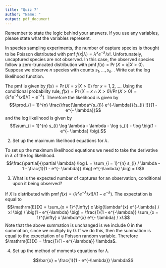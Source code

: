 ```yaml
---
title: "Quiz 7"
author: "Name: "
output: pdf_document
---
```


Remember to state the logic behind your answers.  If you use any variables, please state what the variables represent.

In species sampling experiments, the number of capture species is thought to be Poisson distributed with pmf $f(x | \lambda) = \lambda^{x} e^{-\lambda} / x!$.  Unfortunately, uncaptured species are not observed.  In this case, the observed species follow a zero-truncated distribution with pmf $f(x) = \Pr(X = x | X > 0)$.  Suppose we observe $n$ species with counts $s_{1}, \ldots, s_{n}$. \newline
1. Write out the log likelihood function.

The pmf is given by $f(x) = \Pr(X = x | X > 0)$ for $x = 1, 2, \ldots$.  Using the conditional probability rule, $f(x) = \Pr(X = x \cap X > 0)/ \Pr(X > 0) = \big(\lambda^{x} e^{-\lambda} / x! \big) / \big(1 - e^{-\lambda} \big)$.  Therefore the likelihood is given by
$$\prod_{i = 1}^{n} \frac{\frac{\lambda^{s_{i}} e^{-\lambda}}{s_{i} !}}{1 - e^{- \lambda}}$$
and the log likelihood is given by
$$\sum_{i = 1}^{n} s_{i} \log \lambda - \lambda - \log s_{i} - \log \big(1 - e^{- \lambda} \big).$$
    
2. Set up the maximum likelihood equations for $\lambda$.  

To set up the maximum likelihood equations we need to take the derivative in $\lambda$ of the log likelihood.  
$$\frac{\partial}{\partial \lambda} \log L = \sum_{i = 1}^{n} s_{i} / \lambda - 1 - \frac{1}{1 - e^{- \lambda}} \big( e^{-\lambda} \big) = 0$$

3.  What is the expected number of captures for an observation, conditional upon it being observed?

If $X$ is distributed with pmf $f(x) = \big(\lambda^{x} e^{-\lambda} / x! \big) / \big(1 - e^{-\lambda} \big)$.  The expectation is equal to 
$$\mathrm{E}(X) = \sum_{x = 1}^{\infty} x \big(\lambda^{x} e^{-\lambda} / x! \big) / \big(1 - e^{-\lambda} \big) = \frac{1}{1 - e^{-\lambda}} \sum_{x = 1}^{\infty} x \lambda^{x} e^{- \lambda} / x!.$$
Note that the above summation is unchanged is we include 0 in the summation, since we multiply by 0.  If we do this, then the summation is equal to the expectation of a Poisson random variable.  Therefore $\mathrm{E}(X) = \frac{1}{1 - e^{-\lambda}} \lambda$.

4. Set up the method of moments equations for $\lambda$.

$$\bar{x} = \frac{1}{1 - e^{-\lambda}} \lambda$$